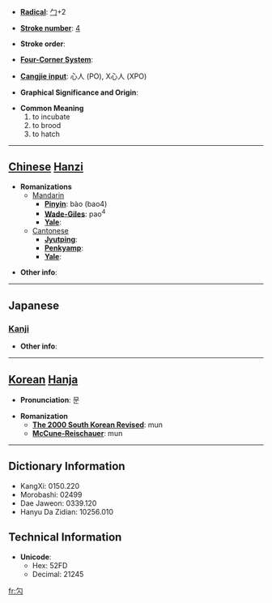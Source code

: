 * '''[[Wiktionary:Chinese radical index| Radical]]''': [[Wiktionary:Chinese radical index 勹|勹]]+2

* '''[[Wiktionary:Chinese total strokes index|Stroke number]]''': [[Wiktionary:Chinese total strokes index 4|4]]

* '''Stroke order''': 

* '''[[Wiktionary:Chinese four corner index|Four-Corner System]]''': 

* '''[[Wiktionary:Chinese Cangjie index|Cangjie input]]''': 心人 (PO), X心人 (XPO)

* '''Graphical Significance and Origin''': 

* '''Common Meaning'''
*#to incubate
*# to brood
*# to hatch


----

== [[Chinese]] [[Hanzi]] ==

* '''Romanizations'''
** [[Mandarin]]
*** '''[[Pinyin]]''': bào (bao4)
*** '''[[Wade-Giles]]''': pao<sup>4</sup>
*** '''[[Yale]]''': 
**[[Cantonese]]
***'''[[Jyutping]]''':
***'''[[Penkyamp]]''': 
***'''[[Yale]]''': 

* '''Other info''': 

----

==Japanese==
===[[Kanji]]===
{{kanji|on readings=[[ぶん]] (bun), [[もん]] (mon), [[ほう]] (hō), [[ぼう]] (bō), [[ひょう]] (hyō)|kun readings=[[つつむ]] (tsutsumu)}}

* '''Other info''':  

----

== [[Korean]] [[Hanja]] ==

* '''Pronunciation''': 문

* '''Romanization'''
** '''[[The 2000 South Korean Revised Romanization|The 2000 South Korean Revised]]''': mun
** '''[[McCune-Reischauer]]''': mun

----

== Dictionary Information ==

* KangXi: 0150.220
* Morobashi: 02499
* Dae Jaweon: 0339.120
* Hanyu Da Zidian: 10256.010

== Technical Information ==

* '''Unicode''':
** Hex: 52FD
** Decimal: 21245

[[fr:勽]]